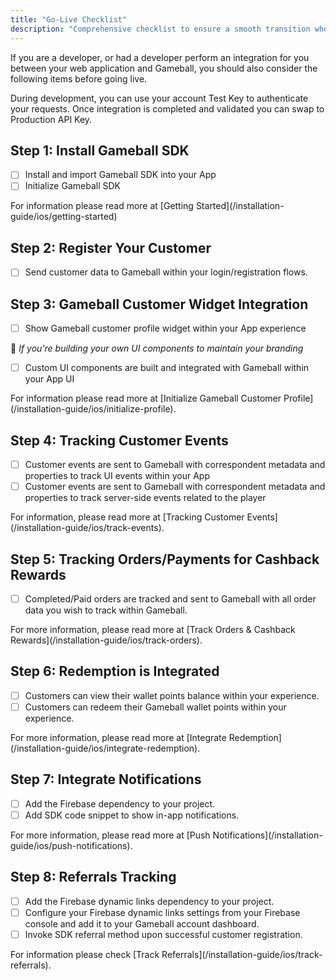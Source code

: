 ```yaml
---
title: "Go-Live Checklist"
description: "Comprehensive checklist to ensure a smooth transition when taking your iOS integration live"
---
```


If you are a developer, or had a developer perform an integration for you between your web application and Gameball, you should also consider the following items before going live.

<Info>
During development, you can use your account Test Key to authenticate your requests. Once integration is completed and validated you can swap to Production API Key.
</Info>

## Step 1: Install Gameball SDK

- [ ] Install and import Gameball SDK into your App
- [ ] Initialize Gameball SDK

<Tip>
For information please read more at [Getting Started](/installation-guide/ios/getting-started)
</Tip>

## Step 2: Register Your Customer

- [ ] Send customer data to Gameball within your login/registration flows.

## Step 3: Gameball Customer Widget Integration

- [ ] Show Gameball customer profile widget within your App experience

👑 *If you're building your own UI components to maintain your branding*

- [ ] Custom UI components are built and integrated with Gameball within your App UI

<Tip>
For information please read more at [Initialize Gameball Customer Profile](/installation-guide/ios/initialize-profile).
</Tip>

## Step 4: Tracking Customer Events

- [ ] Customer events are sent to Gameball with correspondent metadata and properties to track UI events within your App
- [ ] Customer events are sent to Gameball with correspondent metadata and properties to track server-side events related to the player

<Tip>
For information, please read more at [Tracking Customer Events](/installation-guide/ios/track-events).
</Tip>

## Step 5: Tracking Orders/Payments for Cashback Rewards

- [ ] Completed/Paid orders are tracked and sent to Gameball with all order data you wish to track within Gameball.

<Tip>
For more information, please read more at [Track Orders & Cashback Rewards](/installation-guide/ios/track-orders).
</Tip>

## Step 6: Redemption is Integrated

- [ ] Customers can view their wallet points balance within your experience.
- [ ] Customers can redeem their Gameball wallet points within your experience.

<Tip>
For more information, please read more at [Integrate Redemption](/installation-guide/ios/integrate-redemption).
</Tip>

## Step 7: Integrate Notifications

- [ ] Add the Firebase dependency to your project.
- [ ] Add SDK code snippet to show in-app notifications.

<Tip>
For more information, please read more at [Push Notifications](/installation-guide/ios/push-notifications).
</Tip>

## Step 8: Referrals Tracking

- [ ] Add the Firebase dynamic links dependency to your project.
- [ ] Configure your Firebase dynamic links settings from your Firebase console and add it to your Gameball account dashboard.
- [ ] Invoke SDK referral method upon successful customer registration.

<Tip>
For information please check [Track Referrals](/installation-guide/ios/track-referrals).
</Tip>
